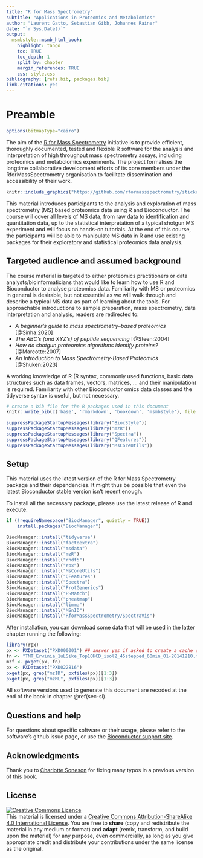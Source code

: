 ```yaml
---
title: "R for Mass Spectrometry"
subtitle: "Applications in Proteomics and Metabolomics"
author: "Laurent Gatto, Sebastian Gibb, Johannes Rainer"
date: "`r Sys.Date()`"
output:
  msmbstyle::msmb_html_book:
    highlight: tango
    toc: TRUE
    toc_depth: 1
    split_by: chapter
    margin_references: TRUE
    css: style.css
bibliography: [refs.bib, packages.bib]
link-citations: yes
---
```


# Preamble

```r
options(bitmapType="cairo")

```

The aim of the [R for Mass
Spectrometry](https://www.rformassspectrometry.org/) initiative is to
provide efficient, thoroughly documented, tested and flexible R
software for the analysis and interpretation of high throughput mass
spectrometry assays, including proteomics and metabolomics
experiments. The project formalises the longtime collaborative
development efforts of its core members under the RforMassSpectrometry
organisation to facilitate dissemination and accessibility of their
work.

```r
knitr::include_graphics("https://github.com/rformassspectrometry/stickers/raw/master/sticker/RforMassSpectrometry.png")
```

This material introduces participants to the analysis and exploration
of mass spectrometry (MS) based proteomics data using R and
Bioconductor. The course will cover all levels of MS data, from raw
data to identification and quantitation data, up to the statistical
interpretation of a typical shotgun MS experiment and will focus on
hands-on tutorials. At the end of this course, the participants will
be able to manipulate MS data in R and use existing packages for their
exploratory and statistical proteomics data analysis.

## Targeted audience and assumed background  {-}

The course material is targeted to either proteomics practitioners or
data analysts/bioinformaticians that would like to learn how to use R
and Bioconductor to analyse proteomics data. Familiarity with MS or
proteomics in general is desirable, but not essential as we will walk
through and describe a typical MS data as part of learning about the
tools. For approachable introductions to sample preparation, mass
spectrometry, data interpretation and analysis, readers are redirected
to:

- *A beginner's guide to mass spectrometry–based proteomics* [@Sinha:2020]
- *The ABC's (and XYZ's) of peptide sequencing* [@Steen:2004]
- *How do shotgun proteomics algorithms identify proteins?* [@Marcotte:2007]
- *An Introduction to Mass Spectrometry-Based Proteomics* [@Shuken:2023]

A working knowledge of R (R syntax, commonly used functions, basic
data structures such as data frames, vectors, matrices, ... and their
manipulation) is required. Familiarity with other Bioconductor omics
data classes and the tidyverse syntax is useful, but not necessary.


```r
# create a bib file for the R packages used in this document
knitr::write_bib(c('base', 'rmarkdown', 'bookdown', 'msmbstyle'), file = 'skeleton.bib')
```

```r
suppressPackageStartupMessages(library("BiocStyle"))
suppressPackageStartupMessages(library("mzR"))
suppressPackageStartupMessages(library("Spectra"))
suppressPackageStartupMessages(library("QFeatures"))
suppressPackageStartupMessages(library("MsCoreUtils"))
```

## Setup {-}

This material uses the latest version of the R for Mass Spectrometry
package and their dependencies. It might thus be possible that even
the latest Bioconductor stable version isn't recent enough.

To install all the necessary package, please use the latest release of
R and execute:

```r
if (!requireNamespace("BiocManager", quietly = TRUE))
    install.packages("BiocManager")

BiocManager::install("tidyverse")
BiocManager::install("factoextra")
BiocManager::install("msdata")
BiocManager::install("mzR")
BiocManager::install("rhdf5")
BiocManager::install("rpx")
BiocManager::install("MsCoreUtils")
BiocManager::install("QFeatures")
BiocManager::install("Spectra")
BiocManager::install("ProtGenerics")
BiocManager::install("PSMatch")
BiocManager::install("pheatmap")
BiocManager::install("limma")
BiocManager::install("MSnID")
BiocManager::install("RforMassSpectrometry/SpectraVis")
```

After installation, you can download some data that will be used in
the latter chapter running the following:

```r
library(rpx)
px <- PXDataset("PXD000001") ## answer yes if asked to create a cache directory
fn <- "TMT_Erwinia_1uLSike_Top10HCD_isol2_45stepped_60min_01-20141210.mzML"
mzf <- pxget(px, fn)
px <- PXDataset("PXD022816")
pxget(px, grep("mzID", pxfiles(px))[1:3])
pxget(px, grep("mzML", pxfiles(px))[1:3])
```


All software versions used to generate this document are recoded at
the end of the book in chapter \@ref(sec-si).

## Questions and help

For questions about specific software or their usage, please refer to
the software's github issue page, or use the [Bioconductor support
site](http://support.bioconductor.org/).

## Acknowledgments {-}

Thank you to [Charlotte Soneson](https://github.com/csoneson) for
fixing many typos in a previous version of this book.

## License {-}

<a rel="license"
href="http://creativecommons.org/licenses/by-sa/4.0/"><img
alt="Creative Commons Licence" style="border-width:0"
src="https://i.creativecommons.org/l/by-sa/4.0/88x31.png" /></a><br
/>This material is licensed under a <a rel="license"
href="http://creativecommons.org/licenses/by-sa/4.0/">Creative Commons
Attribution-ShareAlike 4.0 International License</a>. You are free to
**share** (copy and redistribute the material in any medium or format)
and **adapt** (remix, transform, and build upon the material) for any
purpose, even commercially, as long as you give appropriate credit and
distribute your contributions under the same license as the original.
